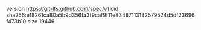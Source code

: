 version https://git-lfs.github.com/spec/v1
oid sha256:e18261ca80a5b9d356fa3f9caf9f11e83487113132579524d5df23696f473b10
size 19446
